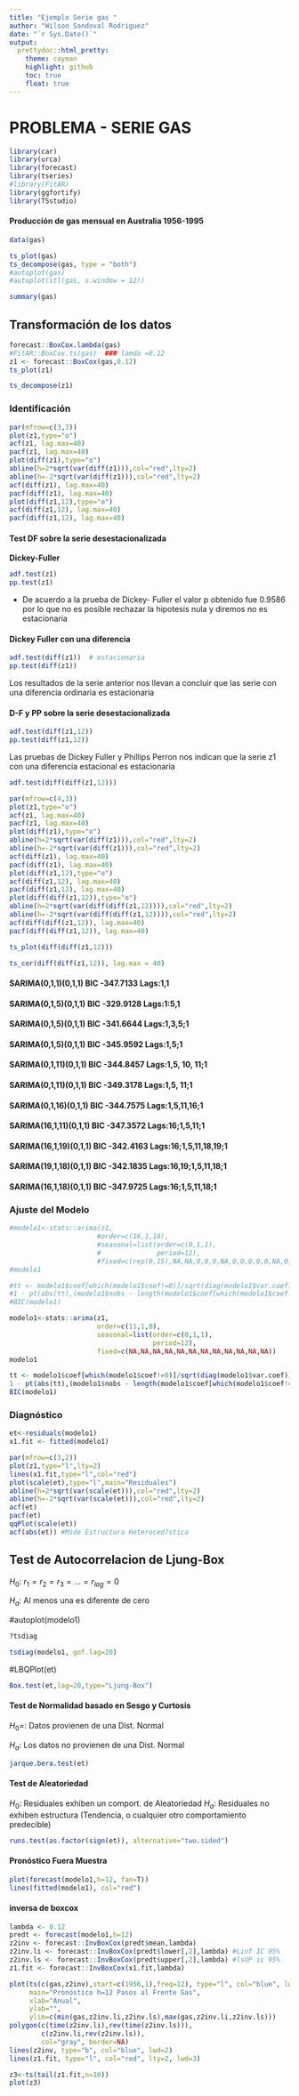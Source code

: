```yaml
---
title: "Ejemplo Serie gas "
author: "Wilson Sandoval Rodriguez"
date: "`r Sys.Date()`"
output:
  prettydoc::html_pretty:
    theme: cayman
    highlight: github
    toc: true
    float: true
---
```



# PROBLEMA -  SERIE GAS
```r
library(car)
library(urca)
library(forecast)
library(tseries)
#library(FitAR)
library(ggfortify)
library(TSstudio)
```


#### Producción de gas mensual en Australia 1956-1995
```r
data(gas)
```



```r
ts_plot(gas)
ts_decompose(gas, type = "both")
#autoplot(gas)
#autoplot(stl(gas, s.window = 12))
```


```r
summary(gas)
```




## Transformación de los datos

```r
forecast::BoxCox.lambda(gas)
#FitAR::BoxCox.ts(gas)  ### lamda =0.12
z1 <- forecast::BoxCox(gas,0.12)
ts_plot(z1)
```




```r
ts_decompose(z1)
```


### Identificación

```r
par(mfrow=c(3,3))
plot(z1,type="o")
acf(z1, lag.max=40)
pacf(z1, lag.max=40)
plot(diff(z1),type="o")
abline(h=2*sqrt(var(diff(z1))),col="red",lty=2)
abline(h=-2*sqrt(var(diff(z1))),col="red",lty=2)
acf(diff(z1), lag.max=40)
pacf(diff(z1), lag.max=40)
plot(diff(z1,12),type="o")
acf(diff(z1,12), lag.max=40)
pacf(diff(z1,12), lag.max=40)

```


#### Test DF sobre la serie desestacionalizada

**Dickey-Fuller**

```r
adf.test(z1) 
pp.test(z1)
```

- De acuerdo a la prueba de Dickey- Fuller el valor p obtenido fue 0.9586 por lo que no es posible rechazar la hipotesis nula y diremos no es estacionaria


#### Dickey Fuller con una diferencia

```r
adf.test(diff(z1))  # estacionaria
pp.test(diff(z1))

```
Los resultados de la serie anterior nos llevan a concluir que las serie con una diferencia ordinaria es estacionaria


#### D-F y PP sobre la serie desestacionalizada

```r
adf.test(diff(z1,12)) 
pp.test(diff(z1,12))

```
Las pruebas de Dickey Fuller y Phillips Perron nos indican que la serie z1 con una diferencia estacional es estacionaria


```r
adf.test(diff(diff(z1,12)))
```



```r
par(mfrow=c(4,3))
plot(z1,type="o")
acf(z1, lag.max=40)
pacf(z1, lag.max=40)
plot(diff(z1),type="o")
abline(h=2*sqrt(var(diff(z1))),col="red",lty=2)
abline(h=-2*sqrt(var(diff(z1))),col="red",lty=2)
acf(diff(z1), lag.max=40)
pacf(diff(z1), lag.max=40)
plot(diff(z1,12),type="o")
acf(diff(z1,12), lag.max=40)
pacf(diff(z1,12), lag.max=40)
plot(diff(diff(z1,12)),type="o")
abline(h=2*sqrt(var(diff(diff(z1,12)))),col="red",lty=2)
abline(h=-2*sqrt(var(diff(diff(z1,12)))),col="red",lty=2)
acf(diff(diff(z1,12)), lag.max=40)
pacf(diff(diff(z1,12)), lag.max=40)

```

```r
ts_plot(diff(diff(z1,12)))
```



```r
ts_cor(diff(diff(z1,12)), lag.max = 40)
```







#### SARIMA(0,1,1)(0,1,1) BIC -347.7133 Lags:1,1
#### SARIMA(0,1,5)(0,1,1) BIC -329.9128 Lags:1:5,1
#### SARIMA(0,1,5)(0,1,1) BIC -341.6644 Lags:1,3,5;1
#### SARIMA(0,1,5)(0,1,1) BIC -345.9592 Lags:1,5;1
#### SARIMA(0,1,11)(0,1,1) BIC -344.8457 Lags:1,5, 10, 11;1
#### SARIMA(0,1,11)(0,1,1) BIC -349.3178 Lags:1,5, 11;1
#### SARIMA(0,1,16)(0,1,1) BIC -344.7575 Lags:1,5,11,16;1
#### SARIMA(16,1,11)(0,1,1) BIC  -347.3572 Lags:16;1,5,11;1
#### SARIMA(16,1,19)(0,1,1) BIC  -342.4163 Lags:16;1,5,11,18,19;1
#### SARIMA(19,1,18)(0,1,1) BIC   -342.1835 Lags:16,19;1,5,11,18;1
#### SARIMA(16,1,18)(0,1,1) BIC  -347.9725 Lags:16;1,5,11,18;1


### Ajuste del Modelo

```r
#modelo1<-stats::arima(z1,
                      #order=c(16,1,18), 
                      #seasonal=list(order=c(0,1,1),
                      #              period=12), 
                      #fixed=c(rep(0,15),NA,NA,0,0,0,NA,0,0,0,0,0,NA,0,0,0,0,0,0,NA,NA)) 
#modelo1

#tt <- modelo1$coef[which(modelo1$coef!=0)]/sqrt(diag(modelo1$var.coef))
#1 - pt(abs(tt),(modelo1$nobs - length(modelo1$coef[which(modelo1$coef!=0)])))
#BIC(modelo1)
```
```r
modelo1<-stats::arima(z1,
                      order=c(11,1,0), 
                      seasonal=list(order=c(0,1,1),
                                    period=12), 
                      fixed=c(NA,NA,NA,NA,NA,NA,NA,NA,NA,NA,NA,NA)) 
modelo1

tt <- modelo1$coef[which(modelo1$coef!=0)]/sqrt(diag(modelo1$var.coef))
1 - pt(abs(tt),(modelo1$nobs - length(modelo1$coef[which(modelo1$coef!=0)])))
BIC(modelo1)

```




### Diagnóstico

```r
et<-residuals(modelo1)
x1.fit <- fitted(modelo1)
```


```r
par(mfrow=c(3,2))
plot(z1,type="l",lty=2)
lines(x1.fit,type="l",col="red")
plot(scale(et),type="l",main="Residuales")
abline(h=2*sqrt(var(scale(et))),col="red",lty=2)
abline(h=-2*sqrt(var(scale(et))),col="red",lty=2)
acf(et)
pacf(et)
qqPlot(scale(et))
acf(abs(et)) #Mide Estructura Heteroced?stica
```

       

## Test de Autocorrelacion de Ljung-Box
$H_0$: $r_1=r_2=r_3=...=r_{lag}=0$

$H_a$: Al menos una es diferente de cero



#autoplot(modelo1)

```r
?tsdiag
```


```r
tsdiag(modelo1, gof.lag=20)
```

#LBQPlot(et)



```r
Box.test(et,lag=20,type="Ljung-Box")
```







#### Test de Normalidad basado en  Sesgo y Curtosis

$H_0=$: Datos provienen de una Dist. Normal
 
$H_a$: Los datos no provienen de una Dist. Normal

```r
jarque.bera.test(et)
```



#### Test de Aleatoriedad
$H_0:$ Residuales exhiben un comport. de Aleatoriedad
$H_a:$ Residuales no exhiben estructura (Tendencia, o cualquier otro comportamiento predecible)

```r
runs.test(as.factor(sign(et)), alternative="two.sided")
```




#### Pronóstico Fuera Muestra

```r
plot(forecast(modelo1,h=12, fan=T))
lines(fitted(modelo1), col="red")
```





#### inversa de boxcox

```r
lambda <- 0.12 
predt <- forecast(modelo1,h=12)
z2inv <- forecast::InvBoxCox(predt$mean,lambda)
z2inv.li <- forecast::InvBoxCox(predt$lower[,2],lambda) #Linf IC 95%
z2inv.ls <- forecast::InvBoxCox(predt$upper[,2],lambda) #lsUP ic 95%
z1.fit <- forecast::InvBoxCox(x1.fit,lambda)

plot(ts(c(gas,z2inv),start=c(1956,1),freq=12), type="l", col="blue", lwd=2, 
     main="Pronóstico h=12 Pasos al Frente Gas",
     xlab="Anual",
     ylab="", 
     ylim=c(min(gas,z2inv.li,z2inv.ls),max(gas,z2inv.li,z2inv.ls)))
polygon(c(time(z2inv.li),rev(time(z2inv.ls))),
        c(z2inv.li,rev(z2inv.ls)),
        col="gray", border=NA)
lines(z2inv, type="b", col="blue", lwd=2) 
lines(z1.fit, type="l", col="red", lty=2, lwd=3) 

z3<-ts(tail(z1.fit,n=10))
plot(z3)

```


